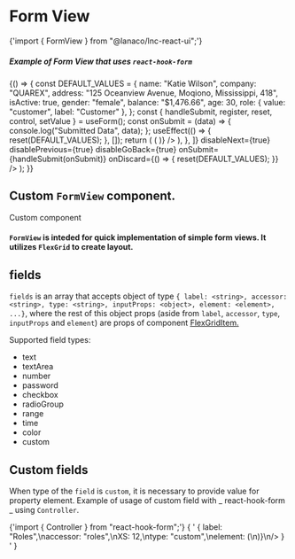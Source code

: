 
<Meta title="Data Display/Form View" component={FormView} />

# Form View

<SyntaxHighlighter language="jsx" style={nord}>
  {'import { FormView } from "@lanaco/lnc-react-ui";'}
</SyntaxHighlighter>

##### Example of Form View that uses `react-hook-form`

<Canvas>
  <Story name="Default" args={{}}>
    {() => {
      const DEFAULT_VALUES = {
        name: "Katie Wilson",
        company: "QUAREX",
        address: "125 Oceanview Avenue, Moqiono, Mississippi, 418",
        isActive: true,
        gender: "female",
        balance: "$1,476.66",
        age: 30,
        role: { value: "customer", label: "Customer" },
      };
      const { handleSubmit, register, reset, control, setValue } = useForm();
      const onSubmit = (data) => {
        console.log("Submitted Data", data);
      };
      useEffect(() => {
        reset(DEFAULT_VALUES);
      }, []);
      return (
        <FormView
          fields={[
            {
              label: "Name",
              accessor: "name",
              XS: 12,
              S: 6,
              type: "text",
              inputProps: { ...register("name") },
            },
            {
              label: "Company",
              accessor: "company",
              XS: 12,
              S: 6,
              type: "text",
              inputProps: {
                defaultValue: "Lanaco",
                disabled: true,
                ...register("company"),
              },
            },
            {
              label: "Address",
              accessor: "address",
              XS: 12,
              M: 6,
              type: "text",
              inputProps: { ...register("address") },
            },
            {
              label: "Balance",
              accessor: "balance",
              XS: 12,
              S: 6,
              type: "text",
              inputProps: { ...register("balance") },
            },
            {
              label: "Is Active",
              accessor: "isActive",
              XS: 12,
              M: 6,
              type: "checkbox",
              inputProps: {
                ...register("isActive"),
              },
            },
            {
              label: "Gender",
              accessor: "gender",
              XS: 12,
              S: 6,
              type: "radioGroup",
              inputProps: {
                radioProps: { ...register("gender") },
                items: [
                  { value: "male", label: "male" },
                  { value: "female", label: "female" },
                ],
              },
            },
            {
              label: "Age",
              accessor: "age",
              XS: 12,
              S: 6,
              type: "number",
              inputProps: { ...register("age") },
            },
            {
              label: "Role",
              accessor: "role",
              XS: 12,
              S: 6,
              type: "custom",
              element: (
                <Controller
                  control={control}
                  name="role"
                  render={({ field }) => (
                    <Dropdown
                      {...field}
                      options={[
                        { value: "user", label: "User" },
                        { value: "customer", label: "Customer" },
                        { value: "admin", label: "Admin" },
                      ]}
                    />
                  )}
                />
              ),
            },
          ]}
          disableNext={true}
          disablePrevious={true}
          disableGoBack={true}
          onSubmit={handleSubmit(onSubmit)}
          onDiscard={() => {
            reset(DEFAULT_VALUES);
          }}
        />
      );
    }}
  </Story>
</Canvas>

<ArgsTable story="Default" />

## Custom `FormView` component.

<Canvas>
  <Story name="Custom form view" args={{}}>
    <FormView
      disableNext={true}
      disablePrevious={true}
      disableEdit={true}
      disableGoBack={true}
    >
      <div>Custom component</div>
    </FormView>
  </Story>
</Canvas>

#### `FormView` is inteded for quick implementation of simple form views. It utilizes `FlexGrid` to create layout.

## fields

`fields` is an array that accepts object of type `{ label: <string>, accessor: <string>, type: <string>, inputProps: <object>, element: <element>, ...}`, where the rest of this object props (aside from `label`, `accessor`, `type`, `inputProps` and `element`) are props of component <u>[FlexGridItem](?path=/docs/layout-flex-grid--default-story).</u>

Supported field types:

- text
- textArea
- number
- password
- checkbox
- radioGroup
- range
- time
- color
- custom

## Custom fields

When type of the `field` is `custom`, it is necessary to provide value for property element.
Example of usage of custom field with _ react-hook-form _ using `Controller`.

<SyntaxHighlighter language="jsx" style={nord}>
  {'import { Controller } from "react-hook-form";'}
</SyntaxHighlighter>

<SyntaxHighlighter language="json" style={nord}>
  {
    ' { label: "Roles",\naccessor: "roles",\nXS: 12,\ntype: "custom",\nelement: <Controller\ncontrol={control}\nname="roles"\nrender={({field}) => (\n<MultiSelectDropdown {...field}\n options={[{ value: "user", label: "User" }, { value: "customer", label: "Customer" }, { value: "admin", label: "Admin" }]}\n/>)}\n/> } '
  }
</SyntaxHighlighter>
